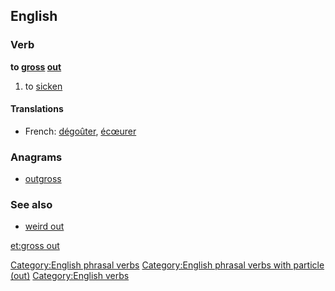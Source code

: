 ==English==
{{wikipedia}}

===Verb===
'''to [[gross]] [[out]]'''

# to [[sicken]]

====Translations====
{{trans-top|to sicken}}
* French: [[dégoûter]], [[écœurer]]
{{trans-mid}}
{{trans-bottom}}

===Anagrams===
* [[outgross#English|outgross]]

===See also===
* [[weird out]]

[[Category:English phrasal verbs]]
[[Category:English phrasal verbs with particle (out)]]
[[Category:English verbs]]

[[et:gross out]]